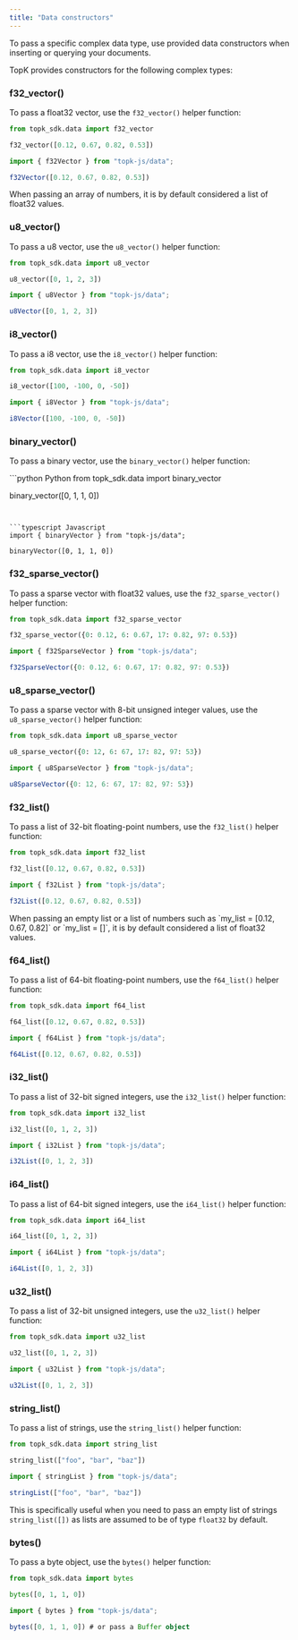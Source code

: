 ```yaml
---
title: "Data constructors"
---
```


To pass a specific complex data type, use provided data constructors when inserting or querying your documents.

TopK provides constructors for the following complex types:

### f32_vector()

To pass a float32 vector, use the `f32_vector()` helper function:

<CodeGroup>

```python Python
from topk_sdk.data import f32_vector

f32_vector([0.12, 0.67, 0.82, 0.53])
```


```typescript Javascript
import { f32Vector } from "topk-js/data";

f32Vector([0.12, 0.67, 0.82, 0.53])
```

</CodeGroup>

<Info>
  When passing an array of numbers, it is by default considered a list of float32 values.
</Info>

### u8_vector()

To pass a u8 vector, use the `u8_vector()` helper function:

<CodeGroup>

```python Python
from topk_sdk.data import u8_vector

u8_vector([0, 1, 2, 3])
```


```typescript Javascript
import { u8Vector } from "topk-js/data";

u8Vector([0, 1, 2, 3])
```

</CodeGroup>

### i8_vector()

To pass a i8 vector, use the `i8_vector()` helper function:

<CodeGroup>

```python Python
from topk_sdk.data import i8_vector

i8_vector([100, -100, 0, -50])
```


```typescript Javascript
import { i8Vector } from "topk-js/data";

i8Vector([100, -100, 0, -50])
```

</CodeGroup>

### binary_vector()

To pass a binary vector, use the `binary_vector()` helper function:

<CodeGroup>
```python Python
from topk_sdk.data import binary_vector

binary_vector([0, 1, 1, 0])
```


```typescript Javascript
import { binaryVector } from "topk-js/data";

binaryVector([0, 1, 1, 0])
```

</CodeGroup>

### f32_sparse_vector()

To pass a sparse vector with float32 values, use the `f32_sparse_vector()` helper function:

<CodeGroup>

```python Python
from topk_sdk.data import f32_sparse_vector

f32_sparse_vector({0: 0.12, 6: 0.67, 17: 0.82, 97: 0.53})
```


```typescript Javascript
import { f32SparseVector } from "topk-js/data";

f32SparseVector({0: 0.12, 6: 0.67, 17: 0.82, 97: 0.53})
```

</CodeGroup>

### u8_sparse_vector()

To pass a sparse vector with 8-bit unsigned integer values, use the `u8_sparse_vector()` helper function:

<CodeGroup>

```python Python
from topk_sdk.data import u8_sparse_vector

u8_sparse_vector({0: 12, 6: 67, 17: 82, 97: 53})
```


```typescript Javascript
import { u8SparseVector } from "topk-js/data";

u8SparseVector({0: 12, 6: 67, 17: 82, 97: 53})
```

</CodeGroup>

### f32_list()

To pass a list of 32-bit floating-point numbers, use the `f32_list()` helper function:


<CodeGroup>

```python Python
from topk_sdk.data import f32_list

f32_list([0.12, 0.67, 0.82, 0.53])
```


```typescript Javascript
import { f32List } from "topk-js/data";

f32List([0.12, 0.67, 0.82, 0.53])
```

</CodeGroup>

<Info>
  When passing an empty list or a list of numbers such as `my_list = [0.12, 0.67, 0.82]` or `my_list = []`, it is by default considered a list of float32 values.
</Info>

### f64_list()

To pass a list of 64-bit floating-point numbers, use the `f64_list()` helper function:

<CodeGroup>

```python Python
from topk_sdk.data import f64_list

f64_list([0.12, 0.67, 0.82, 0.53])
```


```typescript Javascript
import { f64List } from "topk-js/data";

f64List([0.12, 0.67, 0.82, 0.53])
```

</CodeGroup>

### i32_list()

To pass a list of 32-bit signed integers, use the `i32_list()` helper function:


<CodeGroup>

```python Python
from topk_sdk.data import i32_list

i32_list([0, 1, 2, 3])
```


```typescript Javascript
import { i32List } from "topk-js/data";

i32List([0, 1, 2, 3])
```

</CodeGroup>

### i64_list()

To pass a list of 64-bit signed integers, use the `i64_list()` helper function:


<CodeGroup>

```python Python
from topk_sdk.data import i64_list

i64_list([0, 1, 2, 3])
```



```typescript Javascript
import { i64List } from "topk-js/data";

i64List([0, 1, 2, 3])
```

</CodeGroup>

### u32_list()

To pass a list of 32-bit unsigned integers, use the `u32_list()` helper function:


<CodeGroup>

```python Python
from topk_sdk.data import u32_list

u32_list([0, 1, 2, 3])
```


```typescript Javascript
import { u32List } from "topk-js/data";

u32List([0, 1, 2, 3])
```

</CodeGroup>

### string_list()

To pass a list of strings, use the `string_list()` helper function:

<CodeGroup>

```python Python
from topk_sdk.data import string_list

string_list(["foo", "bar", "baz"])
```


```typescript Javascript
import { stringList } from "topk-js/data";

stringList(["foo", "bar", "baz"])
```

</CodeGroup>

<Tip>This is specifically useful when you need to pass an empty list of strings `string_list([])` as lists are assumed to be of type `float32` by default.</Tip>

### bytes()

To pass a byte object, use the `bytes()` helper function:

<CodeGroup>

```python Python
from topk_sdk.data import bytes

bytes([0, 1, 1, 0])
```


```typescript Javascript
import { bytes } from "topk-js/data";

bytes([0, 1, 1, 0]) # or pass a Buffer object
```

</CodeGroup>
